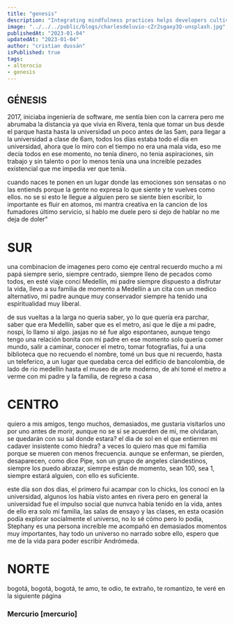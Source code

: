 ```yaml
---
title: "genesis"
description: "Integrating mindfulness practices helps developers cultivate present-moment awareness, fostering focus, problem-solving, and work-life balance."
image: "../../../public/blogs/charlesdeluvio-cZr2sgaxy3Q-unsplash.jpg"
publishedAt: "2023-01-04"
updatedAt: "2023-01-04"
author: "cristian dussán"
isPublished: true
tags:
- alterocio
- genesis
---
```


## GÉNESIS

2017, iniciaba ingeniería de software, me sentía bien con la carrera pero me abrumaba la distancia ya que vivia en Rivera, tenía que tomar un bus desde el parque hasta hasta la universidad un poco antes de las 5am, para llegar a la universidad a clase de 6am, todos los días estaba todo el día en universidad, ahora que lo miro con el tiempo no era una mala vida, eso me decía todos en ese momento, no tenía dinero, no tenia aspiraciones, sin trabajo y sin talento o por lo menos tenía una una increible pezades existencial que me impedia ver que tenía.

cuando naces te ponen en un lugar donde las emociones son sensatas o no las entiends porque la gente no expresa lo que siente y te vuelves como ellos. no se si esto le llegue a alguien pero se siente bien escribir, lo importante es fluir en atomos, mi mantra creativa en la cancion de los fumadores último servicio, si hablo me duele pero si dejo de hablar no me deja de doler"

# SUR

una combinacion de imagenes pero como eje central recuerdo mucho a mi papá siempre serio, siempre centrado, siempre lleno de pecados como todos, en esté viaje concí Medellín, mi padre siempre dispuesto a disfrutar la vida, llevo a su familia de momento a Medellín a un cita con un medico alternativo, mi padre aunque muy conservador siempre ha tenido una espiritualidad muy liberal.

de sus vueltas a la larga no queria saber, yo lo que quería era parchar, saber que era Medellín, saber que es el metro, así que le dije a mi padre, nospi, lo llamo si algo. jasjas no sé fue algo espontaneo, aunque tengo tengo una relación bonita con mi padre en ese momento solo quería comer mundo, salir a caminar, conocer el metro, tomar fotografías, fui a una biblioteca que no recuendo el nombre, tomé un bus que ni recuerdo, hasta un teleferico, a un lugar que quedaba cerca del edificio de bancolombia, de lado de rio medellin hasta el museo de arte moderno, de ahí tomé el metro a verme con mi padre y la familia, de regreso a casa

# CENTRO

quiero a mis amigos, tengo muchos, demasiados, me gustaria visitarlos uno por uno antes de morir, aunque no se si se acuerden de mi, me olvidaran, se quedarán con su sal donde estara?  el dia de sol en el que entierren mi cadaver insistente como hiedra? a veces lo quiero mas que mi familia porque se mueren con menos frecuencia. aunque se enferman, se pierden, desaparecen, como dice Pipe, son un grupo de angeles clandestinos, siempre los puedo abrazar, siemrpe están de momento, sean 100, sea 1, siempre estará alguien, con ello es suficiente.

este día son dos dias, el primero fui acampar con lo chicks, los conocí en la universidad, algunos los había visto antes en rivera pero en general la universidad fue el impulso social que nunvca había tenido en la vida, antes de ello era solo mi familia, las salas de ensayo y las clases, en esta ocasión podía explorar socialmente el universo, no lo sé cómo pero lo podía, Stephany es una persona increíble me acompañó en demasiados momentos muy importantes, hay todo un universo no narrado sobre ello, espero que me de la vida para poder escribir Andrómeda.

# NORTE

bogotá, bogotá, bogotá, te amo, te odio, te extraño, te romantizo, te veré en la siguiente página

### Mercurio [mercurio]


